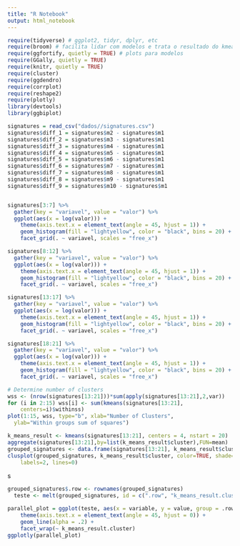 ```yaml
---
title: "R Notebook"
output: html_notebook
---
```


```r
require(tidyverse) # ggplot2, tidyr, dplyr, etc
require(broom) # facilita lidar com modelos e trata o resultado do kmeans como modelo
require(ggfortify, quietly = TRUE) # plots para modelos
require(GGally, quietly = TRUE)
require(knitr, quietly = TRUE)
require(cluster)
require(ggdendro)
require(corrplot)
require(reshape2)
require(plotly)
library(devtools)
library(ggbiplot)
```


```r
signatures = read_csv("dados//signatures.csv")
signatures$diff_1 = signatures$m2 - signatures$m1
signatures$diff_2 = signatures$m3 - signatures$m1
signatures$diff_3 = signatures$m4 - signatures$m1
signatures$diff_4 = signatures$m5 - signatures$m1
signatures$diff_5 = signatures$m6 - signatures$m1
signatures$diff_6 = signatures$m7 - signatures$m1
signatures$diff_7 = signatures$m8 - signatures$m1
signatures$diff_8 = signatures$m9 - signatures$m1
signatures$diff_9 = signatures$m10 - signatures$m1


signatures[3:7] %>% 
  gather(key = "variavel", value = "valor") %>%
  ggplot(aes(x = log(valor))) + 
    theme(axis.text.x = element_text(angle = 45, hjust = 1)) +
    geom_histogram(fill = "lightyellow", color = "black", bins = 20) + 
    facet_grid(. ~ variavel, scales = "free_x")

signatures[8:12] %>% 
  gather(key = "variavel", value = "valor") %>%
  ggplot(aes(x = log(valor))) + 
    theme(axis.text.x = element_text(angle = 45, hjust = 1)) +
    geom_histogram(fill = "lightyellow", color = "black", bins = 20) + 
    facet_grid(. ~ variavel, scales = "free_x")

signatures[13:17] %>% 
  gather(key = "variavel", value = "valor") %>%
  ggplot(aes(x = log(valor))) + 
    theme(axis.text.x = element_text(angle = 45, hjust = 1)) +
    geom_histogram(fill = "lightyellow", color = "black", bins = 20) + 
    facet_grid(. ~ variavel, scales = "free_x")

signatures[18:21] %>% 
  gather(key = "variavel", value = "valor") %>%
  ggplot(aes(x = log(valor))) + 
    theme(axis.text.x = element_text(angle = 45, hjust = 1)) +
    geom_histogram(fill = "lightyellow", color = "black", bins = 20) + 
    facet_grid(. ~ variavel, scales = "free_x")


```

```r
# Determine number of clusters
wss <- (nrow(signatures[13:21]))*sum(apply(signatures[13:21],2,var))
for (i in 2:15) wss[i] <- sum(kmeans(signatures[13:21], 
  	centers=i)$withinss)
plot(1:15, wss, type="b", xlab="Number of Clusters",
  ylab="Within groups sum of squares")
```


```r
k_means_result <- kmeans(signatures[13:21], centers = 4, nstart = 20)
aggregate(signatures[13:21],by=list(k_means_result$cluster),FUN=mean)
grouped_signatures <- data.frame(signatures[13:21], k_means_result$cluster)
clusplot(grouped_signatures, k_means_result$cluster, color=TRUE, shade=TRUE, 
  	labels=2, lines=0)
```

s

```r
grouped_signatures$.row <- rownames(grouped_signatures)
  teste <- melt(grouped_signatures, id = c(".row", "k_means_result.cluster") )

parallel_plot = ggplot(teste, aes(x = variable, y = value, group = .row, colour = k_means_result.cluster)) + 
    theme(axis.text.x = element_text(angle = 45, hjust = 0)) +
    geom_line(alpha = .2) + 
    facet_wrap(~ k_means_result.cluster)
ggplotly(parallel_plot)
```

